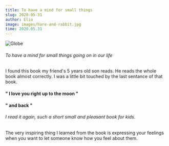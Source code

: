 ```yaml
---
title: To have a mind for small things
slug: 2020-05-31
author: Elio
image: images/hare-and-rabbit.jpg
time: 2020.05.31
---
```


![Globe](images/hare-and-rabbit.jpg)

###### To have a mind for small things going on in our life

I found this book my friend's 5 years old son reads. He reads the whole book almost correctly.
I was a little bit touched by the last sentance of that book.

#### " I love you right up to the moon "

#### " and back "

###### I read it again, such a short small and pleasant book for kids.

The very inspiring thing I learned from the book is expressing your feelings when you want to let someone know how you feel about them.